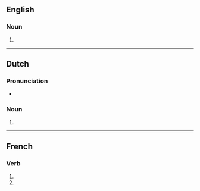 {{also|Pelotons}}

==English==

===Noun===
{{head|en|noun plural form}}

# {{plural of|peloton|lang=en}}

----

==Dutch==

===Pronunciation===
* {{audio|Nl-pelotons.ogg|Audio|lang=nl}}

===Noun===
{{head|nl|noun plural form}}

# {{nl-noun form of|pl|peloton}}

----

==French==

===Verb===
{{head|fr|verb form}}

# {{inflection of|peloter||1|p|pres|indc|lang=fr}}
# {{inflection of|peloter||1|p|impr|lang=fr}}